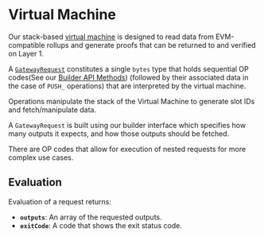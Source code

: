 # Virtual Machine

Our stack-based [virtual machine](https://github.com/unruggable-labs/unruggable-gateways/blob/b109adcfe29c50d19efae93129a689a213d692dc/contracts/GatewayVM.sol#L77) is designed to read data from EVM-compatible rollups and generate proofs that can be returned to and verified on Layer 1.

A [`GatewayRequest`](https://github.com/unruggable-labs/unruggable-gateways/blob/b109adcfe29c50d19efae93129a689a213d692dc/contracts/GatewayRequest.sol#L4) constitutes a single `bytes` type that holds sequential OP codes(See our [Builder API Methods](/builder-api-methods)) (followed by their associated data in the case of `PUSH_` operations) that are interpreted by the virtual machine.

Operations manipulate the stack of the Virtual Machine to generate slot IDs and fetch/manipulate data.

A `GatewayRequest` is built using our builder interface which specifies how many outputs it expects, and how those outputs should be fetched.

There are OP codes that allow for execution of nested requests for more complex use cases.

## Evaluation

Evaluation of a request returns:

- **`outputs`**: An array of the requested outputs.
- **`exitCode`**: A code that shows the exit status code.